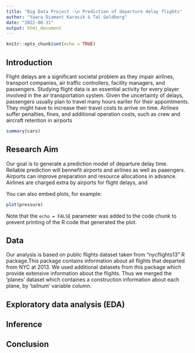 ```yaml
---
title: "Big Data Project -\n Prediction of departure delay flights"
author: "Yaara Diamant Karasik & Tal Goldberg"
date: "2022-08-31"
output: html_document
---
```


```r
knitr::opts_chunk$set(echo = TRUE)
```

## Introduction
Flight delays are a significant societal problem as they impair airlines, transport companies, air traffic controllers, facility managers, and passengers. Studying flight data is an essential activity for every player involved in the air transportation system. Given the uncertainty of delays, passengers usually plan to travel many hours earlier for their appointments. They might have to increase their travel costs to arrive on time. Airlines suffer penalties, fines, and additional operation costs, such as crew and aircraft retention in airports  

```r
summary(cars)
```

## Research Aim
Our goal is to generate a prediction model of departure delay time.  
Reliable prediction will bennefit airports and airlines as well as paaengers. Airports can improve preparation and resource allocations in advance. Airlines are charged extra by airports for flight delays, and 


You can also embed plots, for example:

```r
plot(pressure)
```

Note that the `echo = FALSE` parameter was added to the code chunk to prevent printing of the R code that generated the plot.


## Data

Our analysis is based on public flights dataset taken from "nycflights13" R package.This package contains information about all flights that departed from NYC at 2013. We used additional datasets from this package which provide extensive information about the flights. Thus we merged the 'planes' dataset which containes a construction information about each plane, by 'tailnum' variable column. 


## Exploratory data analysis (EDA)




## Inference



## Conclusion